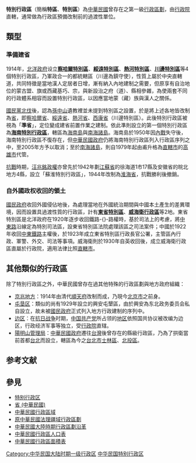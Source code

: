{{unreferenced|time=2011-08-28T02:04:15+00:00}}
{{中華民國大陸時期行政區劃單位}}
'''特別行政區'''（簡稱'''特區'''、'''特別區'''）為[[中華民國|中華民國]]曾存在之第一級[[中華民國行政區劃|行政區劃]]，由[[行政院|行政院]]直轄，通常做為行政區預備改制前的過渡性單位。

== 類型 ==
===準備建省===
1914年，[[北洋政府|北洋政府]]设立'''[[察哈爾特別區|察哈爾特別區]]'''、'''[[綏遠特別區|綏遠特別區]]'''、'''[[熱河特別區|熱河特別區]]'''、'''[[川邊特別區|川邊特別區]]'''等4個特別行政區，乃軍政合一的都統轄區（川邊為鎮守使），性質上屬於中央直轄道，共同特徵是當地漢人定居者日增，漸有納入內地建制之需要，但原享有自治地位的蒙古盟、旗或西藏基巧、宗，與新設治之府（道）、縣相參雜，為使兩套不同的行政體系相容而設置特別行政區，以因應當地蒙（藏）族與漢人之關係。

[[國民黨北伐|國民黨北伐]]後，認為[[孫中山|孫中山]]遺教裡並未提到特別區之設置，於是將上述各地皆改制為[[省_(中華民國)|省]]，即[[察哈爾省|察哈爾省]]、[[綏遠省|綏遠省]]、[[熱河省|熱河省]]、[[西康省|西康省]]（川邊特別區）。此後特別行政區被視為「'''準省'''」，定位變成建省前置作業之建制。依此準則設立的第一個特別行政區為'''[[海南特別行政區|海南特別行政區]]'''，轄區為[[海南島|海南島]]與[[南海諸島|南海諸島]]。海南島於1950年因[[第二次國共內戰|內戰]]失守後，海南特別行政區不復存在，但[[中華民國政府|中華民國政府]]仍將海南特別行政區列入行政區序列之中，至2005年方予以取消；至於[[南海諸島|南海諸島]]，則自1979年起由甫升格為[[直轄市|直轄市]]的[[高雄市|高雄市]]代管。

[[中國抗日戰爭|抗戰]]時期，[[汪兆銘政權|汪兆銘政權]]亦曾先於1942年劃[[江蘇省|江蘇省]]的徐海道1市17縣及安徽省的皖北地方4縣，設立「蘇淮特別行政區」，1944年改制為[[淮海省|淮海省]]，抗戰勝利後撤銷。

===自外國政权收回的領土===
[[國民政府|國民政府]]收回外國侵佔地後，為處理當地在外國統治期間與中國本土產生的差異環境，因而設置具過渡性質的行政區，計有'''[[東省特別區|東省特別區]]'''、'''[[威海衛行政區|威海衛行政區]]'''等2地。東省特別區是北洋政府在1920年逐步收回鐵路-{}-路權時，基於司法上的考慮，將[[中東路|中東路]]沿線定為特別司法區，設東省特別區法院處理該區之司法案件；中國於1922年收回[[中東鐵路|中東鐵路]]主權後，於1923年成立東省特別區行政長官公署，主管區內行政、軍警、外交、司法等事項。威海衛則於1930年自英收回後，成立威海衛行政區直屬於行政院，適用法律比照[[直轄市_(中華民國)|直轄市]]。

== 其他類似的行政區 ==
除了特別行政區之外，中華民國曾存在過其他特殊的行政區劃與地方政府組織：

*[[京兆地方|京兆地方]]：1914年由清代[[順天府|順天府]]改制而成，乃現今[[北京市|北京市]]之前身。
*[[兴安屯垦区|屯垦区]]：類似的尚有1929年設立的興安屯墾區，由於興安為东北政务委员会私自設立，故未被[[國民政府|國民政府]]正式列入地方行政建制的序列中。
*[[边区|边区]]：在[[中國抗日戰爭|抗日战争]]时期，[[中国共产党|中国共产党]]所占领的[[解放区|地区]]依照国共协议被改编为边区，行政经济军事等独立，受[[行政院|行政院]]直辖。
*[[陽明山管理局|陽明山管理局]]：[[中華民國政府|中華民國政府]]遷往[[台灣|台灣]]後曾存在的縣級行政區，乃為了拱衛當前首都[[臺北|台北]]而設立，轄區為今之[[臺北市|台北市]][[士林區|士林區]]、[[北投區|北投區]]。

== 参考文献 ==
{{Reflist}}

== 參見 ==
{{Portal box|中华民国}}
*[[特别行政区|特别行政区]]
*[[省_(中華民國)|省 (中華民國)]]
*[[中華民國行政區域|中華民國行政區域]]
*[[原中華民國法理疆域行政區劃|原中華民國法理疆域行政區劃]]
*[[中華民國大陸時期行政區劃沿革|中華民國大陸時期行政區劃沿革]]
*[[中華民國行政區人口表|中華民國行政區人口表]]
*[[中華民國行政區面積表|中華民國行政區面積表]]

{{中華民國行政區劃}}

[[Category:中华民国大陆时期一级行政区|Category:中华民国大陆时期一级行政区]]
[[Category:中华民国特别行政区|]]